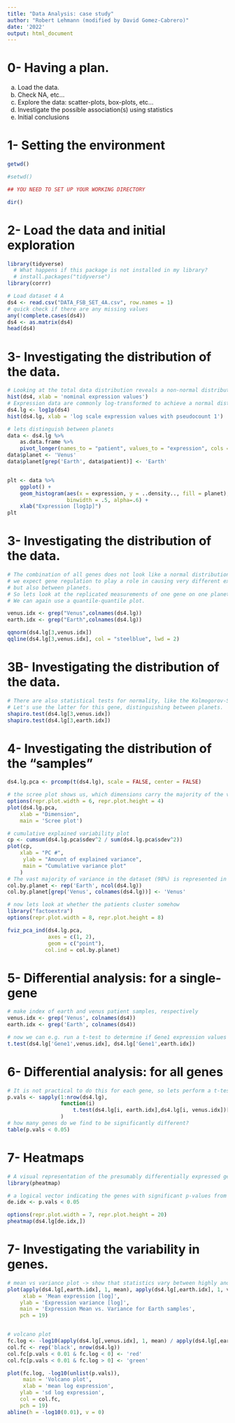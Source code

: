 ```yaml
---
title: "Data Analysis: case study"
author: "Robert Lehmann (modified by David Gomez-Cabrero)"
date: '2022'
output: html_document
---
```


# 0- Having a plan.

a.  Load the data.
b.  Check NA, etc...
c.  Explore the data: scatter-plots, box-plots, etc...
d.  Investigate the possible association(s) using statistics
e.  Initial conclusions

# 1- Setting the environment

```r

getwd()

#setwd()

## YOU NEED TO SET UP YOUR WORKING DIRECTORY

dir()
```

# 2- Load the data and initial exploration

```r
library(tidyverse)
  # What happens if this package is not installed in my library?
  # install.packages("tidyverse")
library(corrr)

# Load dataset 4 A
ds4 <- read.csv("DATA_FSB_SET_4A.csv", row.names = 1)
# quick check if there are any missing values
any(!complete.cases(ds4))
ds4 <- as.matrix(ds4)
head(ds4)
```

# 3- Investigating the distribution of the data.

```r
# Looking at the total data distribution reveals a non-normal distribution.
hist(ds4, xlab = 'nominal expression values')
# Expression data are commonly log-transformed to achieve a normal distribtution, lets try that
ds4.lg <- log1p(ds4)
hist(ds4.lg, xlab = 'log scale expression values with pseudocount 1')

# lets distinguish between planets
data <- ds4.lg %>% 
    as.data.frame %>%
    pivot_longer(names_to = "patient", values_to = "expression", cols = 1:ncol(ds4))
data$planet <- 'Venus'
data$planet[grep('Earth', data$patient)] <- 'Earth'


plt <- data %>% 
    ggplot() + 
    geom_histogram(aes(x = expression, y = ..density.., fill = planet), 
                   binwidth = .5, alpha=.6) +
    xlab("Expression [log1p]") 
plt
```

# 3- Investigating the distribution of the data.

```r
# The combination of all genes does not look like a normal distribution, not too surprising since 
# we expect gene regulation to play a role in causing very different expression patterns between some genes, 
# but also between planets.
# So lets look at the replicated measurements of one gene on one planet. 
# We can again use a quantile-quantile plot.

venus.idx <- grep("Venus",colnames(ds4.lg))
earth.idx <- grep("Earth",colnames(ds4.lg))

qqnorm(ds4.lg[3,venus.idx])
qqline(ds4.lg[3,venus.idx], col = "steelblue", lwd = 2)
```

# 3B- Investigating the distribution of the data.

```r
# There are also statistical tests for normality, like the Kolmogorov-Smirnov test or the Shapiro-Wilks test.
# Let's use the latter for this gene, distinguishing between planets. 
shapiro.test(ds4.lg[3,venus.idx])
shapiro.test(ds4.lg[3,earth.idx])
```

# 4- Investigating the distribution of the "samples"

```r
ds4.lg.pca <- prcomp(t(ds4.lg), scale = FALSE, center = FALSE)

# the scree plot shows us, which dimensions carry the majority of the variation.
options(repr.plot.width = 6, repr.plot.height = 4)
plot(ds4.lg.pca,
	xlab = "Dimension",
	main = 'Scree plot')

# cumulative explained variability plot
cp <- cumsum(ds4.lg.pca$sdev^2 / sum(ds4.lg.pca$sdev^2))
plot(cp, 
    xlab = "PC #", 
     ylab = "Amount of explained variance", 
     main = "Cumulative variance plot"
    )
# The vast majority of variance in the dataset (98%) is represented in the first principal component!
col.by.planet <- rep('Earth', ncol(ds4.lg)) 
col.by.planet[grep('Venus', colnames(ds4.lg))] <- 'Venus'

# now lets look at whether the patients cluster somehow
library("factoextra")
options(repr.plot.width = 8, repr.plot.height = 8)

fviz_pca_ind(ds4.lg.pca,
             axes = c(1, 2),
             geom = c("point"),
            col.ind = col.by.planet)
```

# 5- Differential analysis: for a single-gene

```r
# make index of earth and venus patient samples, respectively
venus.idx <- grep('Venus', colnames(ds4))
earth.idx <- grep('Earth', colnames(ds4))

# now we can e.g. run a t-test to determine if Gene1 expression values are significantly different 
t.test(ds4.lg['Gene1',venus.idx], ds4.lg['Gene1',earth.idx])
```

# 6- Differential analysis: for all genes

```r
# It is not practical to do this for each gene, so lets perform a t-test for every gene, but without using a loop
p.vals <- sapply(1:nrow(ds4.lg), 
                 function(i) 
                     t.test(ds4.lg[i, earth.idx],ds4.lg[i, venus.idx])[c("p.value")]
                 )
# how many genes do we find to be significantly different?
table(p.vals < 0.05)
```

# 7- Heatmaps

```r
# A visual representation of the presumably differentially expressed genes is very helpful. Let's make a heatmap.
library(pheatmap)

# a logical vector indicating the genes with significant p-values from the t-test
de.idx <- p.vals < 0.05

options(repr.plot.width = 7, repr.plot.height = 20)
pheatmap(ds4.lg[de.idx,])
```

# 7- Investigating the variability in genes.

```r
# mean vs variance plot -> show that statistics vary between highly and lowly expressed genes 
plot(apply(ds4.lg[,earth.idx], 1, mean), apply(ds4.lg[,earth.idx], 1, var), 
     xlab = 'Mean expression [log]',
    ylab = 'Expression variance [log]', 
    main = 'Expression Mean vs. Variance for Earth samples',
    pch = 19)


# volcano plot
fc.log <- -log10(apply(ds4.lg[,venus.idx], 1, mean) / apply(ds4.lg[,earth.idx], 1, mean))
col.fc <- rep('black', nrow(ds4.lg))
col.fc[p.vals < 0.01 & fc.log < 0] <- 'red'
col.fc[p.vals < 0.01 & fc.log > 0] <- 'green'

plot(fc.log, -log10(unlist(p.vals)), 
     main = 'Volcano plot',
     xlab = 'mean log expression',
    ylab = 'sd log expression',
    col = col.fc,
    pch = 19)
abline(h = -log10(0.01), v = 0)


```
